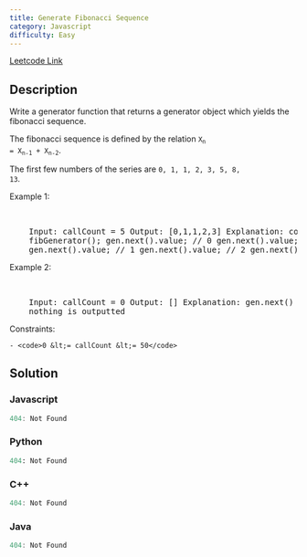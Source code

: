 ```yaml
---
title: Generate Fibonacci Sequence
category: Javascript
difficulty: Easy
---
```


<Callout>

[Leetcode Link](https://leetcode.com/problems/generate-fibonacci-sequence)

</Callout>

## Description

Write a generator function that returns a generator object which yields the fibonacci sequence.

The fibonacci sequence is defined by the relation <code>X<sub>n</sub> = X<sub>n-1</sub> + X<sub>n-2</sub></code>.

The first few numbers of the series are <code>0, 1, 1, 2, 3, 5, 8, 13</code>.

Example 1:

<br />
<pre className="overflow-x-auto">
	Input: callCount = 5 Output: [0,1,1,2,3] Explanation: const gen =
	fibGenerator(); gen.next().value; // 0 gen.next().value; // 1
	gen.next().value; // 1 gen.next().value; // 2 gen.next().value; // 3
</pre>

Example 2:

<br />
<pre className="overflow-x-auto">
	Input: callCount = 0 Output: [] Explanation: gen.next() is never called so
	nothing is outputted
</pre>

Constraints:

    - <code>0 &lt;= callCount &lt;= 50</code>

## Solution

### Javascript

```javascript
404: Not Found
```

### Python

```python
404: Not Found
```

### C++

```cpp
404: Not Found
```

### Java

```java
404: Not Found
```
